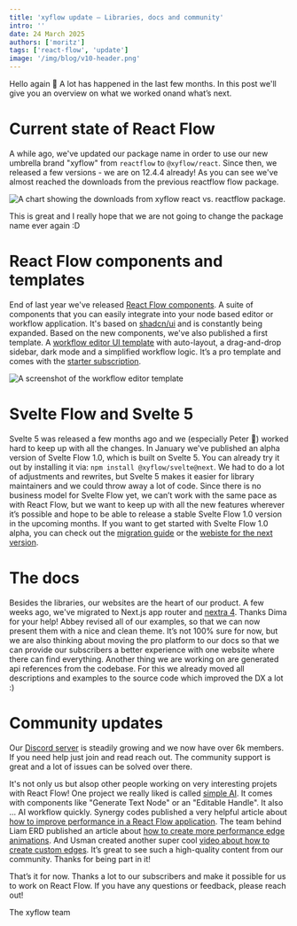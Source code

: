 ```yaml
---
title: 'xyflow update – Libraries, docs and community'
intro: ''
date: 24 March 2025
authors: ['moritz']
tags: ['react-flow', 'update']
image: '/img/blog/v10-header.png'
---
```



Hello again 👋 A lot has happened in the last few months. In this post we'll give you an overview on what we worked onand what’s next.

# Current state of React Flow

A while ago, we've updated our package name in order to use our new umbrella brand "xyflow" from `reactflow` to `@xyflow/react`. Since then, we released a few versions - we are on 12.4.4 already! As you can see we've almost reached the downloads from the previous reactflow flow package.

<Image
  src="/img/blog/2025-spring/npmtrends.png"
  alt="A chart showing the downloads from xyflow react vs. reactflow package."
  width={1400}
  height={502}
/>

This is great and I really hope that we are not going to change the package name ever again :D

# React Flow components and templates

End of last year we've released [React Flow components](https://reactflow.dev/components). A suite of components that you can easily integrate into your node based editor or workflow application. It's based on [shadcn/ui](https://ui.shadcn.com/) and is constantly being expanded. Based on the new components, we've also published a first template. A [workflow editor UI template](https://reactflow.dev/components/templates/workflow-editor) with auto-layout, a drag-and-drop sidebar, dark mode and a simplified workflow logic. It’s a pro template and comes with the [starter subscription](https://reactflow.dev/pro).

<Image
  src="/img/blog/2025-spring/workflow-editor.png"
  alt="A screenshot of the workflow editor template"
  width={1400}
  height={783}
/>

# Svelte Flow and Svelte 5

Svelte 5 was released a few months ago and we (especially Peter 🤙) worked hard to keep up with all the changes. In January we've published an alpha version of Svelte Flow 1.0, which is built on Svelte 5. You can already try it out by installing it via: `npm install @xyflow/svelte@next`. We had to do a lot of adjustments and rewrites, but Svelte 5 makes it easier for library maintainers and we could throw away a lot of code. Since there is no business model for Svelte Flow yet, we can’t work with the same pace as with React Flow, but we want to keep up with all the new features wherever it’s possible and hope to be able to release a stable Svelte Flow 1.0 version in the upcoming months. If you want to get started with Svelte Flow 1.0 alpha, you can check out the [migration guide](https://next.svelteflow.dev/learn/troubleshooting/migrate-to-v1) or the [webiste for the next version](https://next.svelteflow.dev/).

# The docs

Besides the libraries, our websites are the heart of our product. A few weeks ago, we've migrated to Next.js app router and [nextra 4](https://nextra.site/). Thanks Dima for your help! Abbey revised all of our examples, so that we can now present them with a nice and clean theme. It’s not 100% sure for now, but we are also thinking about moving the pro platform to our docs so that we can provide our subscribers a better experience with one website where there can find everything. Another thing we are working on are generated api references from the codebase. For this we already moved all descriptions and examples to the source code which improved the DX a lot :)

# Community updates

Our [Discord server](https://discord.gg/Bqt6xrs) is steadily growing and we now have over 6k members. If you need help just join and read reach out. The community support is great and a lot of issues can be solved over there.

It's not only us but alsop other people working on very interesting projets with React Flow! One project we really liked is called [simple AI](https://www.simple-ai.dev/ai-agents). It comes with components like "Generate Text Node" or an "Editable Handle". It also ... AI workflow quickly. Synergy codes published a very helpful article about [how to improve performance in a React Flow application](https://community.synergycodes.com/topic/18/the-ultimate-guide-to-optimize-react-flow-project-performance). The team behind Liam ERD published an article about [how to create more performance edge animations](https://liambx.com/blog/tuning-edge-animations-reactflow-optimal-performance). And Usman created another super cool [video about how to create custom edges](https://www.youtube.com/watch?v=FrJtdxqY4GE&t=1109s). It’s great to see such a high-quality content from our community. Thanks for being part in it!

That’s it for now. Thanks a lot to our subscribers and make it possible for us to work on React Flow. If you have any questions or feedback, please reach out!

The xyflow team
